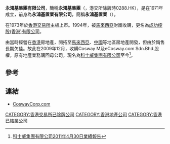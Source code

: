 '''永鴻基集團有限公司'''，簡稱'''永鴻基集團'''（'''{{lang-en|Wing Hung Kee Holdings Limited}}'''，港交所除牌時0288.HK），是在1971年成立，前身為'''永鴻基置業有限公司'''，簡稱'''永鴻基置業'''（'''{{lang-en|Wing Hung Kee Investment Company, Limited}}'''）。

在1973年於[[香港交易所|香港交易所]]主板上市。1994年，被[[馬來西亞|馬來西亞]]財團{{le|成功集團|Berjaya Corporation}}收購，更名為[[成功控股(香港)有限公司|成功控股(香港)有限公司]]。

由當時經營在[[香港|香港]]房地產，開拓至[[馬來西亞|馬來西亞]]、[[中國|中國]]等地區房地產開發，但由於銷售長期欠佳。故此在2009年12月，收購Cosway M及eCosway.com Sdn.Bhd.股權，原有地產業務購回母公司，現名為[[科士威集團有限公司|科士威集團有限公司]]至今<ref>[http://www.tricor.com.hk/webservice/000288/file/financial_report/tc/C_AR_2011.pdf 科士威集團有限公司2011年4月30日業績報告]</ref>。

==參考==
{{reflist}}

==連結==
*[http://www.coswaycorp.com/ CoswayCorp.com] {{Wayback|url=http://www.coswaycorp.com/ |date=20200709150718 }}

[[CATEGORY:香港交易所已除牌公司|CATEGORY:香港交易所已除牌公司]]
[[CATEGORY:香港地產公司|CATEGORY:香港地產公司]]
[[CATEGORY:香港已結業公司|CATEGORY:香港已結業公司]]